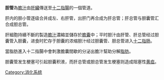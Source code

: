 {{medical}}
{{Infobox anatomy
| Name        = 膽管
| Latin       = ductus biliaris
| Image       = Gallbladder (organ)-zh-hant.png
| Caption     = 膽管上連肝臟，下連十二指腸
| Image2      = ERCP Roentgen.jpg
| Caption2    = 以{{le|內視鏡逆行性膽胰管攝影|Endoscopic retrograde cholangiopancreatography}}技術拍攝的膽道系統與{{le|胰管|Pancreatic duct}}
| System      =
| Artery      =
| Vein        =
| Nerve       =
| Lymph       =
}}
'''胆管'''為[[膽汁|膽汁]]由[[肝臟|肝臟]]傳送至[[十二指腸|十二指腸]]的一個管道。

肝内的胆小管逐级合并成左、右肝管，出肝门再合成为肝总管；肝总管与胆囊管汇合成胆总管。

肝細胞持續不斷的製造[[膽汁|膽汁]]濃縮並儲存於[[膽囊|膽囊]]中；平时胆汁由肝管、肝总管经过胆囊管入胆囊，进食时贮存于胆囊的浓缩胆汁经过胆囊管、胆总管进入[[十二指肠|十二指肠]]。

當脂肪進入十二指腸中會刺激膽囊間歇的分泌出膽汁幫助分解[[脂肪|脂肪]]。

胆囊管发生梗塞可引起胆囊积液，而肝总管或胆总管发生梗塞则造成阻塞性[[黄疸|黄疸]]。

{{人體系統與器官|state=collapsed}}

{{Authority control}}

[[Category:消化系统|Category:消化系统]]